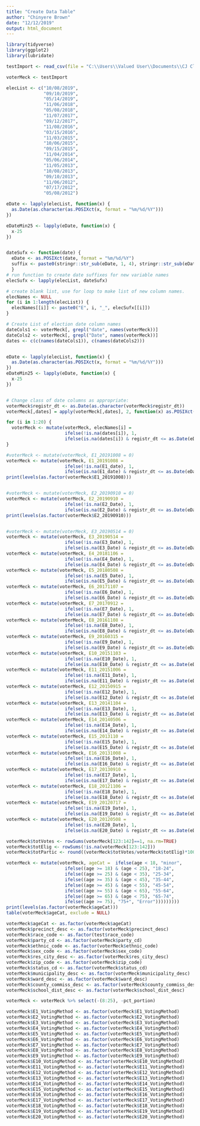 ---
title: "Create Data Table"
author: "Chinyere Brown"
date: "12/12/2019"
output: html_document
---

```{r setup, include=TRUE}
library(tidyverse)
library(ggplot2)
library(lubridate)

testImport <- read_csv(file = "C:\\Users\\Valued User\\Documents\\CJ Class\\FinalProj\\voterMeckCo.csv")

voterMeck <- testImport

elecList <- c("10/08/2019",
              "09/10/2019",
              "05/14/2019",
              "11/06/2018",
              "05/08/2018",
              "11/07/2017",
              "09/12/2017",
              "11/08/2016",
              "03/15/2016",
              "11/03/2015",
              "10/06/2015",
              "09/15/2015",
              "11/04/2014",
              "05/06/2014",
              "11/05/2013",
              "10/08/2013",
              "09/10/2013",
              "11/06/2012",
              "07/17/2012",
              "05/08/2012")

eDate <- lapply(elecList, function(x) {
  as.Date(as.character(as.POSIXct(x, format = "%m/%d/%Y")))  
})

eDateMin25 <- lapply(eDate, function(x) {
  x-25
})  


dateSufx <- function(date) {
  eDate <- as.POSIXct(date, format = "%m/%d/%Y")
  suffix <- paste0(stringr::str_sub(eDate, 1, 4), stringr::str_sub(eDate, 6, 7), stringr::str_sub(eDate, 9, 10))
  }
# run function to create date suffixes for new variable names
elecSufx <- lapply(elecList, dateSufx)

# create blank list, use for loop to make list of new column names.
elecNames <- NULL
for (i in 1:length(elecList)) {
  elecNames[[i]] <- paste0("E", i, "_", elecSufx[[i]])
}

# Create List of election date column names
dateCols1 <- voterMeck[, grepl("date", names(voterMeck))]
dateCols2 <- voterMeck[, grepl("Date", names(voterMeck))]
dates <- c(c(names(dateCols1)), c(names(dateCols2)))


eDate <- lapply(elecList, function(x) {
  as.Date(as.character(as.POSIXct(x, format = "%m/%d/%Y")))  
})
eDateMin25 <- lapply(eDate, function(x) {
  x-25
})  


# Change class of date columns as appropriate:
voterMeck$registr_dt <- as.Date(as.character(voterMeck$registr_dt))
voterMeck[,dates] = apply(voterMeck[,dates], 2, function(x) as.POSIXct(x, format = "%m/%d/%Y"))

for (i in 1:20) {
  voterMeck <- mutate(voterMeck, elecNames[i] = 
                      ifelse(!is.na(dates[i]), 1,
                      ifelse(is.na(dates[i]) & registr_dt <= as.Date(eDateMin25[[1]]), 0, NA)))
}

#voterMeck <- mutate(voterMeck, E1_20191008 = 0)
voterMeck <- mutate(voterMeck, E1_20191008 = 
                      ifelse(!is.na(E1_date), 1,
                      ifelse(is.na(E1_date) & registr_dt <= as.Date(eDateMin25[[1]]), 0, NA)))
print(levels(as.factor(voterMeck$E1_20191008)))


#voterMeck <- mutate(voterMeck, E2_20190910 = 0)
voterMeck <- mutate(voterMeck, E2_20190910 = 
                      ifelse(!is.na(E2_Date), 1,
                      ifelse(is.na(E2_Date) & registr_dt <= as.Date(eDateMin25[[2]]), 0, NA)))
print(levels(as.factor(voterMeck$E2_20190910)))


#voterMeck <- mutate(voterMeck, E3_20190514 = 0)
voterMeck <- mutate(voterMeck, E3_20190514 = 
                      ifelse(!is.na(E3_Date), 1,
                      ifelse(is.na(E3_Date) & registr_dt <= as.Date(eDateMin25[[3]]), 0, NA)))
voterMeck <- mutate(voterMeck, E4_20181106 = 
                      ifelse(!is.na(E4_Date), 1,
                      ifelse(is.na(E4_Date) & registr_dt <= as.Date(eDateMin25[[4]]), 0, NA)))
voterMeck <- mutate(voterMeck, E5_20180508 = 
                      ifelse(!is.na(E5_Date), 1,
                      ifelse(is.na(E5_Date) & registr_dt <= as.Date(eDateMin25[[5]]), 0, NA)))
voterMeck <- mutate(voterMeck, E6_20171107 = 
                      ifelse(!is.na(E6_Date), 1,
                      ifelse(is.na(E6_Date) & registr_dt <= as.Date(eDateMin25[[6]]), 0, NA)))
voterMeck <- mutate(voterMeck, E7_20170912 = 
                      ifelse(!is.na(E7_Date), 1,
                      ifelse(is.na(E7_Date) & registr_dt <= as.Date(eDateMin25[[7]]), 0, NA)))
voterMeck <- mutate(voterMeck, E8_20161108 = 
                      ifelse(!is.na(E8_Date), 1,
                      ifelse(is.na(E8_Date) & registr_dt <= as.Date(eDateMin25[[8]]), 0, NA)))
voterMeck <- mutate(voterMeck, E9_20160315 = 
                      ifelse(!is.na(E9_Date), 1,
                      ifelse(is.na(E9_Date) & registr_dt <= as.Date(eDateMin25[[9]]), 0, NA)))
voterMeck <- mutate(voterMeck, E10_20151103 = 
                      ifelse(!is.na(E10_Date), 1,
                      ifelse(is.na(E10_Date) & registr_dt <= as.Date(eDateMin25[[10]]), 0, NA)))
voterMeck <- mutate(voterMeck, E11_20151006 = 
                      ifelse(!is.na(E11_Date), 1,
                      ifelse(is.na(E11_Date) & registr_dt <= as.Date(eDateMin25[[11]]), 0, NA)))
voterMeck <- mutate(voterMeck, E12_20150915 = 
                      ifelse(!is.na(E12_Date), 1,
                      ifelse(is.na(E12_Date) & registr_dt <= as.Date(eDateMin25[[12]]), 0, NA)))
voterMeck <- mutate(voterMeck, E13_20141104 = 
                      ifelse(!is.na(E13_Date), 1,
                      ifelse(is.na(E13_Date) & registr_dt <= as.Date(eDateMin25[[13]]), 0, NA)))
voterMeck <- mutate(voterMeck, E14_20140506 = 
                      ifelse(!is.na(E14_Date), 1,
                      ifelse(is.na(E14_Date) & registr_dt <= as.Date(eDateMin25[[14]]), 0, NA)))
voterMeck <- mutate(voterMeck, E15_2013110 = 
                      ifelse(!is.na(E15_Date), 1,
                      ifelse(is.na(E15_Date) & registr_dt <= as.Date(eDateMin25[[15]]), 0, NA)))
voterMeck <- mutate(voterMeck, E16_20131008 = 
                      ifelse(!is.na(E16_Date), 1,
                      ifelse(is.na(E16_Date) & registr_dt <= as.Date(eDateMin25[[16]]), 0, NA)))
voterMeck <- mutate(voterMeck, E17_20130910 = 
                      ifelse(!is.na(E17_Date), 1,
                      ifelse(is.na(E17_Date) & registr_dt <= as.Date(eDateMin25[[17]]), 0, NA)))
voterMeck <- mutate(voterMeck, E18_20121106 = 
                      ifelse(!is.na(E18_Date), 1,
                      ifelse(is.na(E18_Date) & registr_dt <= as.Date(eDateMin25[[18]]), 0, NA)))
voterMeck <- mutate(voterMeck, E19_20120717 = 
                      ifelse(!is.na(E19_Date), 1,
                      ifelse(is.na(E19_Date) & registr_dt <= as.Date(eDateMin25[[19]]), 0, NA)))
voterMeck <- mutate(voterMeck, E20_20120508 = 
                      ifelse(!is.na(E20_Date), 1,
                      ifelse(is.na(E20_Date) & registr_dt <= as.Date(eDateMin25[[20]]), 0, NA)))

voterMeck$totVotes <- rowSums(voterMeck[123:142]==1, na.rm=TRUE)
voterMeck$totElig <- rowSums(!is.na(voterMeck[123:142]))
voterMeck$totPartic <- round((voterMeck$totVotes/voterMeck$totElig)*100, 0)

voterMeck <- mutate(voterMeck, ageCat =  ifelse(age < 18, "minor", 
                      ifelse((age >= 18) & (age < 25), "18-24",
                      ifelse((age >= 25) & (age < 35), "25-34",
                      ifelse((age >= 35) & (age < 45), "35-44",
                      ifelse((age >= 45) & (age < 55), "45-54",
                      ifelse((age >= 55) & (age < 65), "55-64",
                      ifelse((age >= 65) & (age < 75), "65-74",
                      ifelse((age >= 75), "75+", "Error")))))))))
print(levels(as.factor(voterMeck$ageCat)))
table(voterMeck$ageCat, exclude = NULL)

voterMeck$ageCat <- as.factor(voterMeck$ageCat)
voterMeck$precinct_desc <- as.factor(voterMeck$precinct_desc)
voterMeck$race_code <- as.factor(test$race_code)
voterMeck$party_cd <- as.factor(voterMeck$party_cd)
voterMeck$ethnic_code <- as.factor(voterMeck$ethnic_code)
voterMeck$sex_code <- as.factor(voterMeck$sex_code)
voterMeck$res_city_desc <- as.factor(voterMeck$res_city_desc)
voterMeck$zip_code <- as.factor(voterMeck$zip_code)
voterMeck$status_cd <- as.factor(voterMeck$status_cd)
voterMeck$municipality_desc <- as.factor(voterMeck$municipality_desc)
voterMeck$ward_desc <- as.factor(voterMeck$ward_desc)
voterMeck$county_commiss_desc <- as.factor(voterMeck$county_commiss_desc)
voterMeck$school_dist_desc <- as.factor(voterMeck$school_dist_desc)

voterMeck <- voterMeck %>% select(-(8:25), -pct_portion)

voterMeck$E1_VotingMethod <- as.factor(voterMeck$E1_VotingMethod)
voterMeck$E2_VotingMethod <- as.factor(voterMeck$E2_VotingMethod)
voterMeck$E3_VotingMethod <- as.factor(voterMeck$E3_VotingMethod)
voterMeck$E4_VotingMethod <- as.factor(voterMeck$E4_VotingMethod)
voterMeck$E5_VotingMethod <- as.factor(voterMeck$E5_VotingMethod)
voterMeck$E6_VotingMethod <- as.factor(voterMeck$E6_VotingMethod)
voterMeck$E7_VotingMethod <- as.factor(voterMeck$E7_VotingMethod)
voterMeck$E8_VotingMethod <- as.factor(voterMeck$E8_VotingMethod)
voterMeck$E9_VotingMethod <- as.factor(voterMeck$E9_VotingMethod)
voterMeck$E10_VotingMethod <- as.factor(voterMeck$E10_VotingMethod)
voterMeck$E11_VotingMethod <- as.factor(voterMeck$E11_VotingMethod)
voterMeck$E12_VotingMethod <- as.factor(voterMeck$E12_VotingMethod)
voterMeck$E13_VotingMethod <- as.factor(voterMeck$E13_VotingMethod)
voterMeck$E14_VotingMethod <- as.factor(voterMeck$E14_VotingMethod)
voterMeck$E15_VotingMethod <- as.factor(voterMeck$E15_VotingMethod)
voterMeck$E16_VotingMethod <- as.factor(voterMeck$E16_VotingMethod)
voterMeck$E17_VotingMethod <- as.factor(voterMeck$E17_VotingMethod)
voterMeck$E18_VotingMethod <- as.factor(voterMeck$E18_VotingMethod)
voterMeck$E19_VotingMethod <- as.factor(voterMeck$E19_VotingMethod)
voterMeck$E20_VotingMethod <- as.factor(voterMeck$E20_VotingMethod)
```